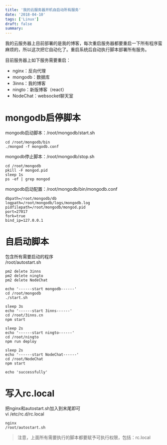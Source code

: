 ```yaml
---
title: '我的云服务器开机自启动所有服务'
date: '2018-04-10'
tags: ['Linux']
draft: false
summary: 
---
```


我的云服务器上目前部署的是我的博客，每次重启服务器都要重启一下所有程序蛮麻烦的，所以这次把它自动化了。重启系统后自动执行脚本部署所有服务。

目前服务器上如下服务需要重启：
* nginx：反向代理
* mongodb：数据库
* 3inns：我的博客
* ningto：新版博客（react）
* NodeChat：websocket聊天室

# mongodb启停脚本
mongodb启动脚本：/root/mongodb/start.sh
```
cd /root/mongodb/bin
./mongod -f mongodb.conf
```

mongodb停止脚本：/root/mongodb/stop.sh
```
cd /root/mongodb
pkill -F mongod.pid
sleep 1s
ps -ef | grep mongod
```

mongodb启动配置：/root/mongodb/bin/mongodb.conf
```
dbpath=/root/mongodb/db
logpath=/root/mongodb/logs/mongodb.log
pidfilepath=/root/mongodb/mongod.pid
port=27017
fork=true
bind_ip=127.0.0.1
```

# 自启动脚本
包含所有需要启动的程序  
/root/autostart.sh
```
pm2 delete 3inns
pm2 delete ningto
pm2 delete NodeChat

echo '------start mongodb------'
cd /root/mongodb
./start.sh

sleep 3s
echo '------start 3inns------'
cd /root/3inns.cn
npm start

sleep 2s
echo '------start ningto------'
cd /root/ningto
npm run deploy

sleep 2s
echo '------start NodeChat------'
cd /root/NodeChat
npm start

echo 'successfully'
```

# 写入rc.local
把nginx和autostart.sh加入到末尾即可  
vi /etc/rc.d/rc.local
```
nginx
/root/autostart.sh
```

> 注意，上面所有需要执行的脚本都要赋予可执行权限，包括：rc.local